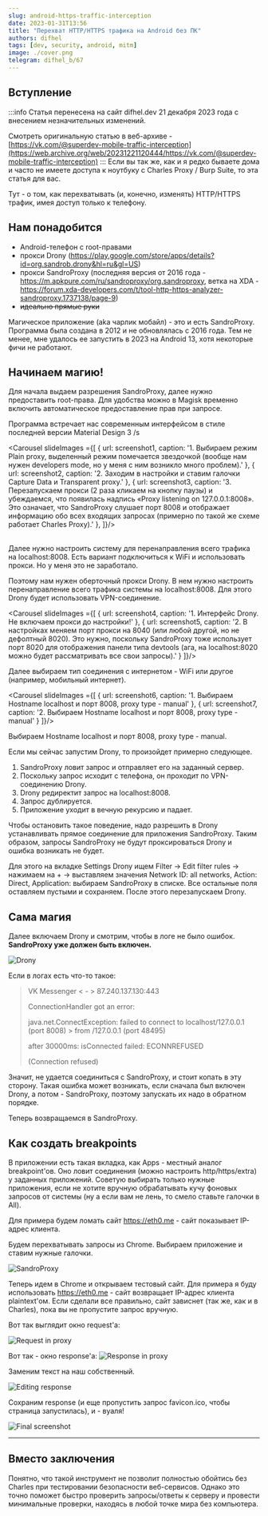 ```yaml
---
slug: android-https-traffic-interception
date: 2023-01-31T13:56
title: "Перехват HTTP/HTTPS трафика на Android без ПК"
authors: difhel
tags: [dev, security, android, mitm]
image: ./cover.png 
telegram: difhel_b/67
---
```


## Вступление
:::info
Статья перенесена на сайт difhel.dev 21 декабря 2023 года с внесением незначительных изменений.

Смотреть оригинальную статью в веб-архиве - [https://vk.com/@superdev-mobile-traffic-interception](https://web.archive.org/web/20231221120444/https://vk.com/@superdev-mobile-traffic-interception)
:::
Если вы так же, как и я редко бываете дома и часто не имеете доступа к ноутбуку с Charles Proxy / Burp Suite, то эта статья для вас.

Тут - о том, как перехватывать (и, конечно, изменять) HTTP/HTTPS трафик, имея доступ только к телефону.

## Нам понадобится
- Android-телефон с root-правами
- прокси Drony (https://play.google.com/store/apps/details?id=org.sandrob.drony&hl=ru&gl=US)
- прокси SandroProxy (последняя версия от 2016 года - https://m.apkpure.com/ru/sandroproxy/org.sandroproxy, ветка на XDA - https://forum.xda-developers.com/t/tool-http-https-analyzer-sandroproxy.1737138/page-9)
- ~~идеально прямые руки~~

Магическое приложение (aka чарлик мобайл) - это и есть SandroProxy. Программа была создана в 2012 и не обновлялась с 2016 года. Тем не менее, мне удалось ее запустить в 2023 на Android 13, хотя некоторые фичи не работают.

## Начинаем магию!
Для начала выдаем разрешения SandroProxy, далее нужно предоставить root-права. Для удобства можно в Magisk временно включить автоматическое предоставление прав при запросе.

Программа встречает нас современным интерфейсом в стиле последней версии Material Design 3 /s



<Carousel slideImages ={[
  {
    url: screenshot1,
    caption: '1. Выбираем режим Plain proxy, выделенный режим помечается звездочкой (вообще нам нужен developers mode, но у меня с ним возникло много проблем).'
  },
  {
    url: screenshot2,
    caption: '2. Заходим в настройки и ставим галочки Capture Data и Transparent proxy.'
  },
  {
    url: screenshot3,
    caption: '3. Перезапускаем прокси (2 раза кликаем на кнопку паузы) и убеждаемся, что появилась надпись «Proxy listening on 127.0.0.1:8008». Это означает, что SandroProxy слушает порт 8008 и отображает информацию обо всех входящих запросах (примерно по такой же схеме работает Charles Proxy).'
  },
]}/>

<br/>
Далее нужно настроить систему для перенаправления всего трафика на localhost:8008. Есть вариант подключиться к WiFi и использовать прокси. Но у меня это не заработало.

Поэтому нам нужен оберточный прокси Drony. В нем нужно настроить перенаправление всего трафика системы на localhost:8008. Для этого Drony будет использовать VPN-соединение.

<Carousel slideImages ={[
  {
    url: screenshot4,
    caption: '1. Интерфейс Drony. Не включаем прокси до настройки!'
  },
  {
    url: screenshot5,
    caption: '2. В настройках меняем порт прокси на 8040 (или любой другой, но не дефолтный 8020). Это нужно, поскольку SandroProxy тоже использует порт 8020 для отображения панели типа devtools (ага, на localhost:8020 можно будет рассматривать все свои запросы).'
  }
]}/>
<br/>

Далее выбираем тип соединения с интернетом - WiFi или другое (например, мобильный интернет). 

<Carousel slideImages ={[
  {
    url: screenshot6,
    caption: '1. Выбираем Hostname localhost и порт 8008, proxy type - manual'
  },
  {
    url: screenshot7,
    caption: '2. Выбираем Hostname localhost и порт 8008, proxy type - manual'
  }
]}/>
<br/>

Выбираем Hostname localhost и порт 8008, proxy type - manual.

Если мы сейчас запустим Drony, то произойдет примерно следующее.

1. SandroProxy ловит запрос и отправляет его на заданный сервер.
2. Поскольку запрос исходит с телефона, он проходит по VPN-соединению Drony.
3. Drony редиректит запрос на localhost:8008.
4. Запрос дублируется.
5. Приложение уходит в вечную рекурсию и падает.

Чтобы остановить такое поведение, надо разрешить в Drony устанавливать прямое соединение для приложения SandroProxy. Таким образом, запросы SandroProxy не будут проксироваться Drony и ошибка возникать не будет.

Для этого на вкладке Settings Drony ищем Filter → Edit filter rules → нажимаем на + → выставляем значения Network ID: all networks, Action: Direct, Application: выбираем SandroProxy в списке. Все остальные поля оставляем пустыми и сохраняем. После этого перезапускаем Drony.

## Сама магия
Далее включаем Drony и смотрим, чтобы в логе не было ошибок. **SandroProxy уже должен быть включен.**

![Drony](./screenshot8.jpg)

Если в логах есть что-то такое:

> VK Messenger < - > 87.240.137.130:443
>
> ConnectionHandler got an error:
>
> java.net.ConnectException: failed to connect to localhost/127.0.0.1 (port 8008) > from /127.0.0.1 (port 48495)
>
> after 30000ms: isConnected failed: ECONNREFUSED
>
> (Connection refused)

Значит, не удается соединиться с SandroProxy, и стоит копать в эту сторону. Такая ошибка может возникать, если сначала был включен Drony, а потом - SandroProxy, поэтому запускать их надо в обратном порядке.

Теперь возвращаемся в SandroProxy.

## Как создать breakpoints
В приложении есть такая вкладка, как Apps - местный аналог breakpoint'ов. Оно ловит соединения (можно настроить http/https/extra) у заданных приложений. Советую выбирать только нужные приложения, если не хотите вручную обрабатывать кучу фоновых запросов от системы (ну а если вам не лень, то смело ставьте галочки в All).

Для примера будем ломать сайт https://eth0.me - сайт показывает IP-адрес клиента.

Будем перехватывать запросы из Chrome. Выбираем приложение и ставим нужные галочки.

![SandroProxy](./screenshot9.jpg)


Теперь идем в Chrome и открываем тестовый сайт. Для примера я буду использовать https://eth0.me - сайт возвращает IP-адрес клиента plaintext'ом. Если сделали все правильно, сайт зависнет (так же, как и в Charles), пока вы не пропустите запрос вручную.

Вот так выглядит окно request'а:

![Request in proxy](./screenshot10.jpg)

Вот так - окно response'а:
![Response in proxy](./screenshot11.jpg)

Заменим текст на наш собственный.

![Editing response](./screenshot12.jpg)

Сохраним response (и еще пропустить запрос favicon.ico, чтобы страница запустилась), и - вуаля!

![Final screenshot](./screenshot13.jpg)

---
## Вместо заключения
Понятно, что такой инструмент не позволит полностью обойтись без Charles при тестировании безопасности веб-сервисов. Однако это точно поможет быстро проверить запросы/ответы к серверу и провести минимальные проверки, находясь в любой точке мира без компьютера. 


